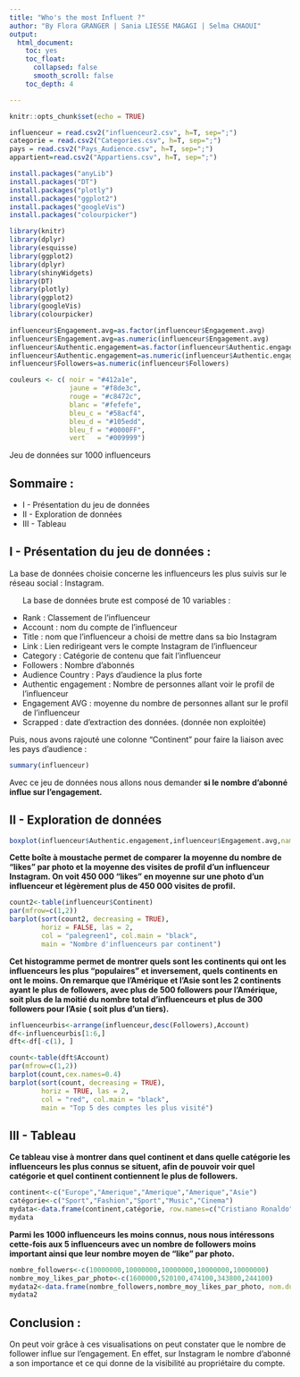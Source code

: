 ```yaml
---
title: "Who's the most Influent ?"
author: "By Flora GRANGER | Sania LIESSE MAGAGI | Selma CHAOUI" 
output: 
  html_document:
    toc: yes
    toc_float:
      collapsed: false
      smooth_scroll: false
    toc_depth: 4

---
```


```r
knitr::opts_chunk$set(echo = TRUE)
```


```r
influenceur = read.csv2("influenceur2.csv", h=T, sep=";")
categorie = read.csv2("Categories.csv", h=T, sep=";")
pays = read.csv2("Pays_Audience.csv", h=T, sep=";")
appartient=read.csv2("Appartiens.csv", h=T, sep=";")

```


```r

install.packages("anyLib")
install.packages("DT")
install.packages("plotly")
install.packages("ggplot2")
install.packages("googleVis")
install.packages("colourpicker")

library(knitr)
library(dplyr)
library(esquisse)
library(ggplot2)
library(dplyr)
library(shinyWidgets)
library(DT)
library(plotly)
library(ggplot2)
library(googleVis)
library(colourpicker)


``` 


``` r


influenceur$Engagement.avg=as.factor(influenceur$Engagement.avg)
influenceur$Engagement.avg=as.numeric(influenceur$Engagement.avg)
influenceur$Authentic.engagement=as.factor(influenceur$Authentic.engagement)
influenceur$Authentic.engagement=as.numeric(influenceur$Authentic.engagement)
influenceur$Followers=as.numeric(influenceur$Followers)

```

``` r
couleurs <- c( noir = "#412a1e", 
               jaune = "#f8de3c",
               rouge = "#c8472c",
               blanc = "#fefefe",
               bleu_c = "#58acf4",
               bleu_d = "#105edd",
               bleu_f = "#0000FF",
               vert   = "#009999")

```



<p> Jeu de données sur 1000 influenceurs</p>
\newline
\newline

## Sommaire :

-   I - Présentation du jeu de données
-   II - Exploration de données
-   III - Tableau

\newline
\newline


## I - Présentation du jeu de données :

<p>La base de données choisie concerne les influenceurs les plus suivis sur le réseau social : Instagram.</p>

<p>

<ul>

La base de données brute est composé de 10 variables :

<li>Rank : Classement de l'influenceur</li>

<li>Account : nom du compte de l'influenceur</li>

<li>Title : nom que l'influenceur a choisi de mettre dans sa bio Instagram</li>

<li>Link : Lien redirigeant vers le compte Instagram de l'influenceur</li>

<li>Category : Catégorie de contenu que fait l'influenceur</li>

<li>Followers : Nombre d'abonnés</li>

<li>Audience Country : Pays d'audience la plus forte</li>

<li>Authentic engagement : Nombre de personnes allant voir le profil de l'influenceur</li>

<li>Engagement AVG : moyenne du nombre de personnes allant sur le profil de l'influenceur</li>

<li>Scrapped : date d'extraction des données. (donnée non exploitée)</li>

</ul>

Puis, nous avons rajouté une colonne "Continent" pour faire la liaison avec les pays d'audience :

```r
summary(influenceur)
```

Avec ce jeu de données nous allons nous demander <strong> si le nombre d'abonné influe sur l'engagement. </strong>

</p>

## II - Exploration de données

<p>

``` r
boxplot(influenceur$Authentic.engagement,influenceur$Engagement.avg,names=c("Mention Like sur une photo","Visite du profil"),col=c("blue","red"), main="Moyenne du nombre de clics et du nombre de likes sur un profil", horizontal=F)

```
<strong> Cette boîte à moustache permet de comparer la moyenne du nombre de "likes" par photo et la moyenne des visites de profil d'un influenceur Instagram. On voit 450 000 "likes" en moyenne sur une photo d'un influenceur et légèrement plus de 450 000 visites de profil.</strong>


``` r
  
count2<-table(influenceur$Continent)
par(mfrow=c(1,2))
barplot(sort(count2, decreasing = TRUE), 
        horiz = FALSE, las = 2, 
        col = "palegreen1", col.main = "black",
        main = "Nombre d'influenceurs par continent")


```
<strong> Cet histogramme permet de montrer quels sont les continents qui ont les influenceurs les plus "populaires" et inversement, quels continents en ont le moins. On remarque que l'Amérique et l'Asie sont les 2 continents ayant le plus de followers, avec plus de 500 followers pour l'Amérique, soit plus de la moitié du nombre total d'influenceurs et plus de 300 followers pour l'Asie ( soit plus d'un tiers). </strong>

```r

influenceurbis<-arrange(influenceur,desc(Followers),Account)
df<-influenceurbis[1:6,]
dft<-df[-c(1), ]


```


``` r

count<-table(dft$Account)
par(mfrow=c(1,2))
barplot(count,cex.names=0.4)
barplot(sort(count, decreasing = TRUE), 
        horiz = TRUE, las = 2, 
        col = "red", col.main = "black",
        main = "Top 5 des comptes les plus visité")

```

</p>



## III - Tableau

<p>
**Ce tableau vise à montrer dans quel continent et dans quelle catégorie les influenceurs les plus connus se situent, afin de pouvoir voir quel catégorie et quel continent contiennent le plus de followers. **
</p>

```r
continent<-c("Europe","Amerique","Amerique","Amerique","Asie")
catégorie<-c("Sport","Fashion","Sport","Music","Cinema")
mydata<-data.frame(continent,catégorie, row.names=c("Cristiano Ronaldo","Kylie Jenner","Lionel Messi","Selena Gomez","Dwayne Johnson"))
mydata
```


<p> 

**Parmi les 1000 influenceurs les moins connus, nous nous intéressons cette-fois aux 5 influenceurs avec un nombre de followers moins important ainsi que leur nombre moyen de "like" par photo.**

</p>

```r

nombre_followers<-c(10000000,10000000,10000000,10000000,10000000)
nombre_moy_likes_par_photo<-c(1600000,520100,474100,343800,244100)
mydata2<-data.frame(nombre_followers,nombre_moy_likes_par_photo, nom.du.compte=c("wi__wi__wi","sandrinna_11","vousmevoyez","dean.schneider","francety"))
mydata2
```


## Conclusion :

<p>
On peut voir grâce à ces visualisations on peut constater que le nombre de follower influe sur l'engagement. En effet, sur Instagram le nombre d'abonné a son importance et ce qui donne de la visibilité au propriétaire du compte. 

</p>
